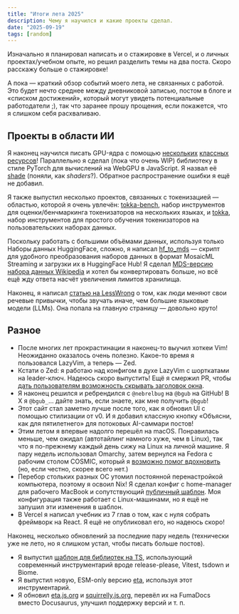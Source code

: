 ```yaml
---
title: "Итоги лета 2025"
description: Чему я научился и какие проекты сделал.
date: "2025-09-19"
tags: [random]
---
```


Изначально я планировал написать и о стажировке в Vercel, и о личных проектах/учебном опыте, но решил разделить темы на два поста. Скоро расскажу больше о стажировке!

А пока — краткий обзор событий моего лета, не связанных с работой. Это будет нечто среднее между дневниковой записью, постом в блоге и «списком достижений», который могут увидеть потенциальные работодатели ;), так что заранее прошу прощения, если покажется, что я слишком себя расхваливаю.

## Проекты в области ИИ

Я наконец научился писать GPU-ядра с помощью [нескольких](https://developer.nvidia.com/blog/even-easier-introduction-cuda/) [классных](https://codelabs.developers.google.com/your-first-webgpu-app) [ресурсов](https://leetgpu.com/)! Параллельно я сделал (пока что очень WIP) библиотеку в стиле PyTorch для вычислений на WebGPU в JavaScript. Я назвал её [shade](https://github.com/bgub/shade) (поняли, как _shaders_?). Обратное распространение ошибки я ещё не добавил.

Я также выпустил несколько проектов, связанных с токенизацией — областью, которой я очень увлечён: [tokka-bench](./2025-08-25-tokka-bench-evaluate-tokenizers-multilingual), набор инструментов для оценки/бенчмаркинга токенизаторов на нескольких языках, и [tokka](http://github.com/bgub/tokka), набор инструментов для простого обучения токенизаторов на пользовательских наборах данных.

Поскольку работать с большими объёмами данных, используя только Наборы данных HuggingFace, сложно, я написал [hf_to_mds](https://github.com/bgub/hf_to_mds) — скрипт для удобного преобразования наборов данных в формат MosaicML Streaming и загрузки их в HuggingFace Hub! Я сделал [MDS-версию набора данных Wikipedia](https://huggingface.co/datasets/bgub/wikipedia-mds) и хотел бы конвертировать больше, но всё ещё жду ответа насчёт увеличения лимитов хранилища.

Наконец, я написал [статью на LessWrong](https://www.lesswrong.com/posts/yRoXmjBKJFbc6zSFq/dialects-for-humans-sounding-distinct-from-llms?utm_campaign=post_share&utm_source=link) о том, как люди меняют свои речевые привычки, чтобы звучать иначе, чем большие языковые модели (LLMs). Она попала на главную страницу — довольно круто!

## Разное

- После многих лет прокрастинации я наконец-то выучил хоткеи Vim! Неожиданно оказалось очень полезно. Какое-то время я пользовался LazyVim, а теперь — Zed.
- Кстати о Zed: я работаю над конфигом в духе LazyVim с шорткатами на leader-ключ. Надеюсь скоро выпустить! Ещё я смержил PR, чтобы [дать пользователям возможность скрывать заголовок окна](https://github.com/zed-industries/zed/pull/37428).
- Я наконец решился и ребрендился с `@nebrelbug` на `@bgub` на GitHub! В X я `@bgub_`... дайте знать, если знаете, как мне получить `@bgub`!
- Этот сайт стал заметно лучше после того, как я обновил UI с помощью стилизации от v0. И я добавил классную кнопку «Объясни, как для пятилетнего» для потоковых AI-саммари постов!
- Этим летом я впервые надолго перешёл на macOS. Понравилась меньше, чем ожидал (автотайлинг намного хуже, чем в Linux), так что я по-прежнему каждый день сижу на Linux на личной машине. Я пару недель использовал Omarchy, затем вернулся на Fedora с рабочим столом COSMIC, который я [возможно помог вдохновить](https://www.reddit.com/r/pop_os/comments/1empjaw/5_years_ago_i_suggested_that_system76_write_a/) (но, если честно, скорее всего нет.)
- Перебор стольких разных ОС утомил постоянной перенастройкой компьютера, поэтому я освоил Nix! Я сделал конфиг с home-manager для рабочего MacBook и сопутствующий [публичный шаблон](https://github.com/bgub/nix-macos-starter). Моя конфигурация также работает с Linux-машинами, но я ещё не запушил эти изменения в шаблон.
- В Vercel я написал учебник из 7 глав о том, как с нуля собрать фреймворк на React. Я ещё не опубликовал его, но надеюсь скоро!

Наконец, несколько обновлений за последние пару недель (технически уже не лето, но я слишком устал, чтобы писать больше постов).

- Я выпустил [шаблон для библиотек на TS](2025-09-17-ts-base-typescript-library-template), использующий современный инструментарий вроде release-please, Vitest, tsdown и Biome.
- Я выпустил новую, ESM-only версию [eta](2025-09-17-introducing-eta-v4), используя этот инструментарий.
- Я обновил [eta.js.org](https://eta.js.org/) и [squirrelly.js.org](https://squirrelly.js.org/), перевёл их на FumaDocs вместо Docusaurus, улучшил поддержку версий и т. п.